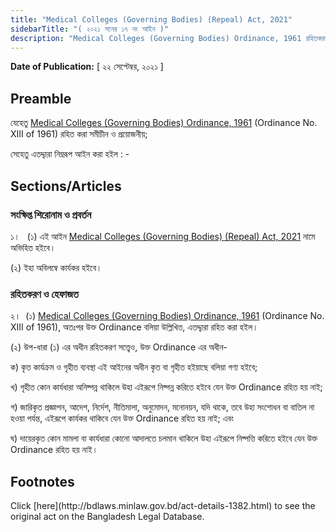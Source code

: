 ```yaml
---
title: "Medical Colleges (Governing Bodies) (Repeal) Act, 2021"
sidebarTitle: "( ২০২১ সনের ১৭ নং আইন )"
description: "Medical Colleges (Governing Bodies) Ordinance, 1961 রহিতকরণকল্পে প্রণীত আইন"
---
```


**Date of Publication:** [ ২২ সেপ্টেম্বর, ২০২১ ]

## Preamble

যেহেতু [Medical Colleges (Governing Bodies) Ordinance, 1961](/laws/act-307 "Medical Colleges (Governing Bodies) Ordinance, 1961") (Ordinance No. XIII of 1961) রহিত করা সমীচীন ও প্রয়োজনীয়;

সেহেতু এতদ্দ্বারা নিম্নরূপ আইন করা হইল : -

## Sections/Articles

### সংক্ষিপ্ত শিরোনাম ও প্রবর্তন

১।   (১) এই আইন [Medical Colleges (Governing Bodies) (Repeal) Act, 2021](/laws/act-1382 "Medical Colleges (Governing Bodies) (Repeal) Act, 2021") নামে অভিহিত হইবে।

(২) ইহা অবিলম্বে কার্যকর হইবে।

### রহিতকরণ ও হেফাজত

২।  (১) [Medical Colleges (Governing Bodies) Ordinance, 1961](/laws/act-307 "Medical Colleges (Governing Bodies) Ordinance, 1961") (Ordinance No. XIII of 1961), অতঃপর উক্ত Ordinance বলিয়া উল্লিখিত, এতদ্দ্বারা রহিত করা হইল।

(২) উপ-ধারা (১) এর অধীন রহিতকরণ সত্ত্বেও, উক্ত Ordinance এর অধীন-

ক) কৃত কার্যক্রম ও গৃহীত ব্যবস্থা এই আইনের অধীন কৃত বা গৃহীত হইয়াছে বলিয়া গণ্য হইবে;

খ) গৃহীত কোন কার্যধারা অনিষ্পন্ন থাকিলে উহা এইরূপে নিষ্পন্ন করিতে হইবে যেন উক্ত Ordinance রহিত হয় নাই;

গ) জারিকৃত প্রজ্ঞাপন, আদেশ, নির্দেশ, নীতিমালা, অনুমোদন, মনোনয়ন, যদি থাকে, তবে উহা সংশোধন বা বাতিল না হওয়া পর্যন্ত, এইরূপে কার্যকর থাকিবে যেন উক্ত Ordinance রহিত হয় নাই; এবং

ঘ) দায়েরকৃত কোন মামলা বা কার্যধারা কোনো আদালতে চলমান থাকিলে উহা এইরূপে নিষ্পত্তি করিতে হইবে যেন উক্ত Ordinance রহিত হয় নাই।

## Footnotes

<Note>
  Click [here](http://bdlaws.minlaw.gov.bd/act-details-1382.html) to see the original act on the Bangladesh Legal Database.
</Note>
